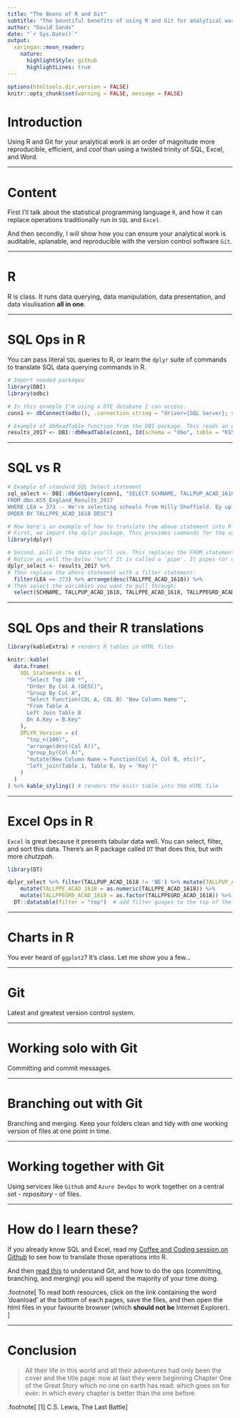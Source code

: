 ```yaml
---
title: "The Boons of R and Git"
subtitle: "The bountiful benefits of using R and Git for analytical work"
author: "David Sands"
date: "`r Sys.Date()`" 
output: 
  xaringan::moon_reader:
    nature:
      highlightStyle: github 
      highlightLines: true
---
```


<!-- Example of a comment -->

```r
options(htmltools.dir.version = FALSE)
knitr::opts_chunk$set(warning = FALSE, message = FALSE)
```

# Introduction

Using R and Git for your analytical work is an order of magnitude more reproducible, efficient, and _cool_ than using a twisted trinity of SQL, Excel, and Word. 

---

# Content

First I'll talk about the statistical programming language `R`, and how it can replace operations traditionally run in `SQL` and `Excel`. 

And then secondly, I will show how you can ensure your analytical work is auditable, xplanable, and reproducible with the version control software `Git`. 

---

# R 

R is class. It runs data querying, data manipulation, data presentation, and data visulisation **all in one**. 

---

# SQL Ops in R

You can pass literal `SQL` queries to R, or learn the `dplyr` suite of commands to translate SQL data querying commands in R.

```r
# Import needed packages
library(DBI)
library(odbc)

# In this example I'm using a DfE database I can access. 
conn1 <- dbConnect(odbc(), .connection_string = "driver={SQL Server}; server=3DCPRI-PDB16\\ACSQLS; database=KS5")

# Example of dbReadTable function from the DBI package. This reads an entire table from SQL into your R enviornment as a Data Frame
results_2017 <- DBI::dbReadTable(conn1, Id(schema = "dbo", table = "KS5_England_Results_2017"))
```

---

# SQL vs R


```r
# Example of standard SQL Select statement
sql_select <- DBI::dbGetQuery(conn1, "SELECT SCHNAME, TALLPUP_ACAD_1618, TALLPPE_ACAD_1618, TALLPPEGRD_ACAD_1618
FROM dbo.KS5_England_Results_2017
WHERE LEA = 373 -- We're selecting schools from Hilly Sheffield. Ey up!
ORDER BY TALLPPE_ACAD_1618 DESC")
```



```r
# Now here's an example of how to translate the above statement into R commands
# First, we import the dplyr package. This provides commands for the vast majority of data manipulation you need to do
library(dplyr)

# Second, pull in the data you'll use. This replaces the FROM statement.
# Notice as well the below '%>%'? It is called a 'pipe'. It pipes (or chains) commands together so that they can be executed at the same time. To produce a pipe, type CTRL + SHIFT + M:
dplyr_select <- results_2017 %>% 
# Then replace the where statement with a filter statement:
  filter(LEA == 373) %>% arrange(desc(TALLPPE_ACAD_1618)) %>% 
# Then select the variables you want to pull through:
  select(SCHNAME, TALLPUP_ACAD_1618, TALLPPE_ACAD_1618, TALLPPEGRD_ACAD_1618)
```


---

# SQL Ops and their R translations 

```r
library(kableExtra) # renders R tables in HTML files

knitr::kable(
  data.frame(
    SQL_Statements = c(
      "Select Top 100 *",
      "Order By Col A (DESC)",
      "Group By Col A",
      "Select Function(COL A, COL B) 'New Column Name'",
      "From Table A
      Left Join Table B
      On A.Key = B.Key"
    ),
    DPLYR_Version = c(
      "top_n(100)",
      "arrange(desc(Col A))",
      "group_by(Col A)",
      "mutate(New Column Name = Function(Col A, Col B, etc))",
      "left_join(Table 1, Table B, by = 'Key')"
    )
  )
) %>% kable_styling() # renders the knitr table into the HTML file
```

---

# Excel Ops in R

`Excel` is great because it presents tabular data well. You can select, filter, and sort this data. There's an R package called `DT` that does this, but with more _chutzpah_. 

```r
library(DT)

dplyr_select %>% filter(TALLPUP_ACAD_1618 != 'NE') %>% mutate(TALLPUP_ACAD_1618 = as.numeric(TALLPUP_ACAD_1618)) %>% 
    mutate(TALLPPE_ACAD_1618 = as.numeric(TALLPPE_ACAD_1618)) %>% 
    mutate(TALLPPEGRD_ACAD_1618 = as.factor(TALLPPEGRD_ACAD_1618)) %>% 
  DT::datatable(filter = "top")  # add filter guages to the top of the table
```

---

# Charts in R

You ever heard of `ggplot2`? It's class. Let me show you a few...

---

# Git

Latest and greatest version control system. 

---

# Working solo with Git

Committing and commit messages. 

---

# Branching out with Git

Branching and merging. Keep your folders clean and tidy with one working version of files at one point in time. 

---

# Working together with Git

Using services like `Github` and `Azure DevOps` to work together on a central set - _repository_ - of files.  

---

# How do I learn these?

If you already know SQL and Excel, read my [Coffee and Coding session on Github](https://github.com/dfe-analytical-services/coffee-and-coding/tree/master/20181121_sql-and-excel-to-r) to see how to translate those operations into R. 

And then [read this](https://github.com/dfe-analytical-services/coffee-and-coding/tree/master/20190220_gooey-git_sandsy) to understand Git, and how to do the ops (committing, branching, and merging) you will spend the majority of your time doing.

.footnote[
To read both resources, click on the link containing the word 'doanload' at the bottom of each pages, save the files, and then open the html files in your favourite browser (which **should not be** Internet Explorer). 
]

---

# Conclusion

> All their life in this world and all their adventures had only been the cover and the title page: now at last they were beginning Chapter One of the Great Story which no one on earth has read: which goes on for ever: in which every chapter is better than the one before.

.footnote[
[1] C.S. Lewis, The Last Battle
]


